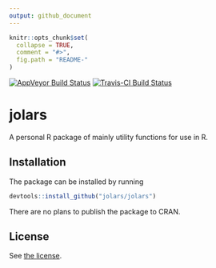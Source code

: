 ```yaml
---
output: github_document
---
```


<!-- README.md is generated from README.Rmd. Please edit that file -->

```r
knitr::opts_chunk$set(
  collapse = TRUE,
  comment = "#>",
  fig.path = "README-"
)
```

[![AppVeyor Build Status](https://ci.appveyor.com/api/projects/status/github/jolars/jolars?branch=master&svg=true)](https://ci.appveyor.com/project/jolars/jolars)
[![Travis-CI Build Status](https://travis-ci.org/jolars/jolars.svg?branch=master)](https://travis-ci.org/jolars/jolars)

# jolars

A personal R package of mainly utility functions for use in R.

## Installation

The package can be installed by running

```r
devtools::install_github("jolars/jolars")
```

There are no plans to publish the package to CRAN.

## License

See [the license](LICENSE.md).
